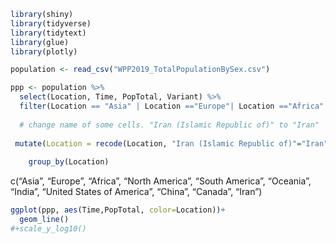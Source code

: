 

```r
library(shiny)
library(tidyverse)
library(tidytext)
library(glue)
library(plotly)
```



```r
population <- read_csv("WPP2019_TotalPopulationBySex.csv")
```






```r
ppp <- population %>%
  select(Location, Time, PopTotal, Variant) %>%
  filter(Location == "Asia" | Location =="Europe"| Location =="Africa"| Location =="North America"| Location =="South America"| Location =="Oceania"| Location =="India"| Location =="United States of America"| Location =="China"| Location =="Canada"| Location == "Iran (Islamic Republic of)", Variant=="Medium") %>%
  
  # change name of some cells. "Iran (Islamic Republic of)" to "Iran"
  
 mutate(Location = recode(Location, "Iran (Islamic Republic of)"="Iran")) %>%
 
    group_by(Location)
```



c("Asia", "Europe", "Africa", "North America", "South America", "Oceania", "India", "United States of America", "China", "Canada", "Iran")






```r
ggplot(ppp, aes(Time,PopTotal, color=Location))+
  geom_line()
#+scale_y_log10()
```






